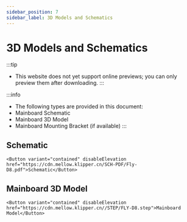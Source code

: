 ```yaml
---
sidebar_position: 7
sidebar_label: 3D Models and Schematics
---
```





# 3D Models and Schematics


:::tip
* This website does not yet support online previews; you can only preview them after downloading.
:::

:::info
* The following types are provided in this document:
* Mainboard Schematic
* Mainboard 3D Model
* Mainboard Mounting Bracket (if available)
:::

## Schematic

    <Button variant="contained" disableElevation href="https://cdn.mellow.klipper.cn/SCH-PDF/Fly-D8.pdf">Schematic</Button>


## Mainboard 3D Model

    <Button variant="contained" disableElevation href="https://cdn.mellow.klipper.cn//STEP/FLY-D8.step">Mainboard Model</Button>